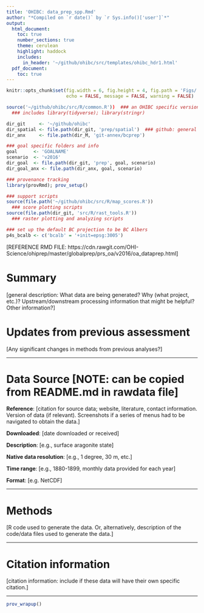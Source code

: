 ```yaml
---
title: 'OHIBC: data_prep_spp.Rmd'
author: "*Compiled on `r date()` by `r Sys.info()['user']`*"
output: 
  html_document:
    toc: true
    number_sections: true
    theme: cerulean
    highlight: haddock
    includes: 
      in_header: '~/github/ohibc/src/templates/ohibc_hdr1.html'
  pdf_document:
    toc: true
---
```


``` r
knitr::opts_chunk$set(fig.width = 6, fig.height = 4, fig.path = 'Figs/',
                      echo = FALSE, message = FALSE, warning = FALSE)

source('~/github/ohibc/src/R/common.R'))  ### an OHIBC specific version of common.R;
  ### includes library(tidyverse); library(stringr)

dir_git     <- '~/github/ohibc'
dir_spatial <- file.path(dir_git, 'prep/spatial')  ### github: general buffer region shapefiles
dir_anx     <- file.path(dir_M, 'git-annex/bcprep')

### goal specific folders and info
goal      <- 'GOALNAME'
scenario  <- 'v2016'
dir_goal  <- file.path(dir_git, 'prep', goal, scenario)
dir_goal_anx <- file.path(dir_anx, goal, scenario)

### provenance tracking
library(provRmd); prov_setup()

### support scripts
source(file.path('~/github/ohibc/src/R/map_scores.R'))
  ### score plotting scripts
source(file.path(dir_git, 'src/R/rast_tools.R')) 
  ### raster plotting and analyzing scripts

### set up the default BC projection to be BC Albers
p4s_bcalb <- c('bcalb' = '+init=epsg:3005')

```

[REFERENCE RMD FILE: https://cdn.rawgit.com/OHI-Science/ohiprep/master/globalprep/prs_oa/v2016/oa_dataprep.html]

# Summary
[general description: What data are being generated? Why (what project, etc.)? Upstream/downstream processing information that might be helpful?  Other information?]

# Updates from previous assessment
[Any significant changes in methods from previous analyses?]

***

# Data Source [NOTE: can be copied from README.md in rawdata file]
**Reference**: [citation for source data; website, literature, contact information. Version of data (if relevant). Screenshots if a series of menus had to be navigated to obtain the data.]

**Downloaded**: [date downloaded or received]

**Description**:  [e.g., surface aragonite state]

**Native data resolution**: [e.g., 1 degree, 30 m, etc.]   

**Time range**: [e.g., 1880-1899, monthly data provided for each year] 

**Format**:  [e.g. NetCDF]

***
  
# Methods
[R code used to generate the data. Or, alternatively, description of the code/data files used to generate the data.]

***

# Citation information  
[citation information: include if these data will have their own specific citation.]

***

``` r
prov_wrapup()
```

